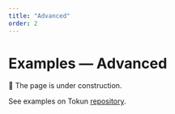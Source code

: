 ```yaml
---
title: "Advanced"
order: 2
---
```


# Examples — Advanced

🚧 The page is under construction.

See examples on Tokun [repository](https://github.com/bartoszrajchert/tokun/tree/main/examples).
